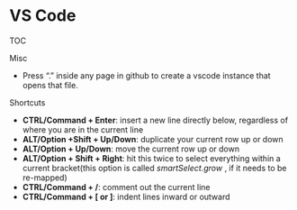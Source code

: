 # VS Code

TOC


Misc

* Press "." inside any page in github to create a vscode instance that opens that file.



Shortcuts

* **CTRL/Command + Enter**: insert a new line directly below, regardless of where you are in the current line
* **ALT/Option +Shift + Up/Down**: duplicate your current row up or down
* **ALT/Option + Up/Down**: move the current row up or down
* **ALT/Option + Shift + Right**: hit this twice to select everything within a current bracket(this option is called _smartSelect.grow_ , if it needs to be re-mapped)
* **CTRL/Command + /**: comment out the current line
* **CTRL/Command + \[ or \]**: indent lines inward or outward

